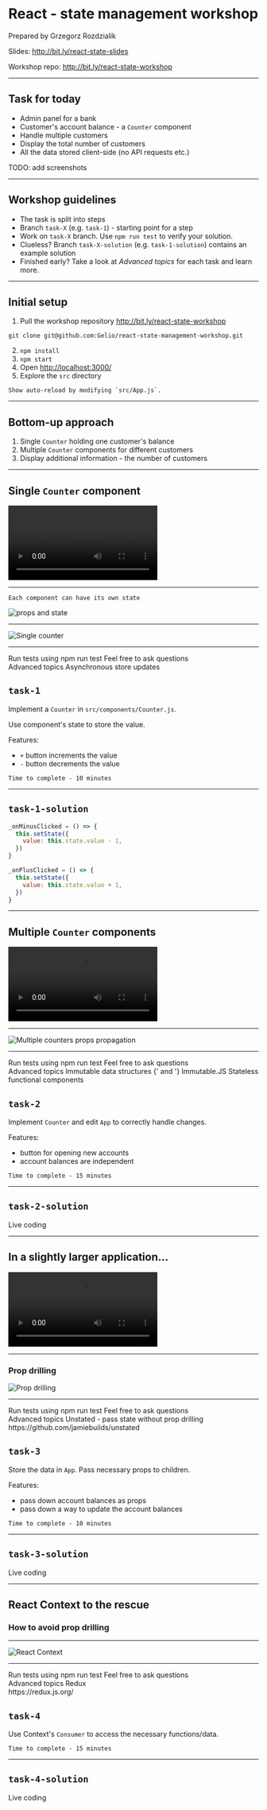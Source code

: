 

<Head>
  <title>React State Management workshop</title>
</Head>

# React - state management workshop

Prepared by Grzegorz Rozdzialik

Slides: http://bit.ly/react-state-slides

Workshop repo: http://bit.ly/react-state-workshop

---

## Task for today

- Admin panel for a bank
- Customer's account balance - a `Counter` component
- Handle multiple customers
- Display the total number of customers
- All the data stored client-side (no API requests etc.)

TODO: add screenshots

---

## Workshop guidelines

- The task is split into steps
- Branch `task-X` (e.g. `task-1`) - starting point for a step
- Work on `task-X` branch. Use `npm run test` to verify your solution.
- Clueless? Branch `task-X-solution` (e.g. `task-1-solution`) contains an example solution
- Finished early? Take a look at _Advanced topics_ for each task and learn more.

---

## Initial setup

1. Pull the workshop repository http://bit.ly/react-state-workshop

```
git clone git@github.com:Gelio/react-state-management-workshop.git
```

2. `npm install`
3. `npm start`
4. Open [http://localhost:3000/](http://localhost:3000/)
5. Explore the `src` directory

```notes
Show auto-reload by modifying `src/App.js`.
```

---

## Bottom-up approach

1. Single `Counter` holding one customer's balance
2. Multiple `Counter` components for different customers
3. Display additional information - the number of customers

---

## Single `Counter` component

<video
  src="https://i.gyazo.com/9c9686ba5a8e04f49e4dbe60a6eeb721.mp4"
  autoplay="autoplay"
  loop={true}
/>

---

```notes
Each component can have its own state
```

<img src="./static/react-props-and-state.png" alt="props and state" />

---

<img src="./static/single-counter.png" alt="Single counter" />

---


<div>
  <Components.p>
    Run tests using <Components.inlineCode>npm run test</Components.inlineCode>
  </Components.p>
  <Components.p>Feel free to ask questions</Components.p>
  <br />
  <Components.h3>Advanced topics</Components.h3>
  <Components.ul>
    <Components.li>
      <Components.a href="https://reactjs.org/docs/state-and-lifecycle.html#state-updates-may-be-asynchronous">
        Asynchronous store updates
      </Components.a>
    </Components.li>
  </Components.ul>
</div>

## `task-1`

Implement a `Counter` in `src/components/Counter.js`.

Use component's state to store the value.

Features:

- `+` button increments the value
- `-` button decrements the value

```notes
Time to complete - 10 minutes
```

---

## `task-1-solution`

```js
_onMinusClicked = () => {
  this.setState({
    value: this.state.value - 1,
  })
}

_onPlusClicked = () => {
  this.setState({
    value: this.state.value + 1,
  })
}
```

---

## Multiple `Counter` components

<video
  src="https://i.gyazo.com/4fc09c14f3bbca60b2de41cb08ca085d.mp4"
  autoplay="autoplay"
  loop={true}
/>

---

<img
  src="./static/multiple-counters.png"
  alt="Multiple counters props propagation"
/>

---


<div>
  <Components.p>
    Run tests using <Components.inlineCode>npm run test</Components.inlineCode>
  </Components.p>
  <Components.p>Feel free to ask questions</Components.p>
  <br />
  <Components.h3>Advanced topics</Components.h3>
  <Components.ul>
    <Components.li>
      <Components.a href="https://reactkungfu.com/2015/08/pros-and-cons-of-using-immutability-with-react-js/">
        Immutable data structures
      </Components.a>
      {' and '}
      <Components.a href="https://facebook.github.io/immutable-js/">
        Immutable.JS
      </Components.a>
    </Components.li>
    <Components.li>
      <Components.a href="https://reactjs.org/docs/components-and-props.html#function-and-class-components">
        Stateless functional components
      </Components.a>
    </Components.li>
  </Components.ul>
</div>

## `task-2`

Implement `Counter` and edit `App` to correctly handle changes.

Features:

- button for opening new accounts
- account balances are independent

```notes
Time to complete - 15 minutes
```

---

## `task-2-solution`

Live coding

---

## In a slightly larger application...

<video
  src="https://i.gyazo.com/e850016c62d4ca106bdfb5dfd5676ff7.mp4"
  autoplay="autoplay"
  loop={true}
/>

---

### Prop drilling

<img src="./static/prop-drilling.png" alt="Prop drilling" />

---


<div>
  <Components.p>
    Run tests using <Components.inlineCode>npm run test</Components.inlineCode>
  </Components.p>
  <Components.p>Feel free to ask questions</Components.p>
  <br />
  <Components.h3>Advanced topics</Components.h3>
  <Components.ul>
    <Components.li>
      Unstated - pass state without prop drilling
      <br />
      <Components.a href="https://github.com/jamiebuilds/unstated">
        https://github.com/jamiebuilds/unstated
      </Components.a>
    </Components.li>
  </Components.ul>
</div>

## `task-3`

Store the data in `App`. Pass necessary props to children.

Features:

- pass down account balances as props
- pass down a way to update the account balances

```notes
Time to complete - 10 minutes
```

---

## `task-3-solution`

Live coding

---

## React Context to the rescue

### How to avoid prop drilling

---

<img src="./static/react-context.png" alt="React Context" />

---


<div>
  <Components.p>
    Run tests using <Components.inlineCode>npm run test</Components.inlineCode>
  </Components.p>
  <Components.p>Feel free to ask questions</Components.p>
  <br />
  <Components.h3>Advanced topics</Components.h3>
  <Components.ul>
    <Components.li>
      Redux
      <br />
      <Components.a href="https://redux.js.org/">
        https://redux.js.org/
      </Components.a>
    </Components.li>
  </Components.ul>
</div>

## `task-4`

Use Context's `Consumer` to access the necessary functions/data.

```notes
Time to complete - 15 minutes
```

---

## `task-4-solution`

Live coding
